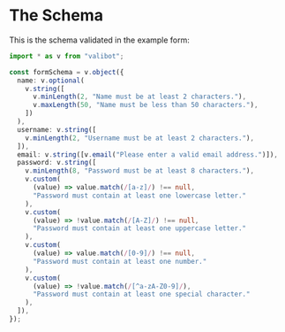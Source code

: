 # The Schema

This is the schema validated in the example form:

```ts
import * as v from "valibot";

const formSchema = v.object({
  name: v.optional(
    v.string([
      v.minLength(2, "Name must be at least 2 characters."),
      v.maxLength(50, "Name must be less than 50 characters."),
    ])
  ),
  username: v.string([
    v.minLength(2, "Username must be at least 2 characters."),
  ]),
  email: v.string([v.email("Please enter a valid email address.")]),
  password: v.string([
    v.minLength(8, "Password must be at least 8 characters."),
    v.custom(
      (value) => value.match(/[a-z]/) !== null,
      "Password must contain at least one lowercase letter."
    ),
    v.custom(
      (value) => !value.match(/[A-Z]/) !== null,
      "Password must contain at least one uppercase letter."
    ),
    v.custom(
      (value) => value.match(/[0-9]/) !== null,
      "Password must contain at least one number."
    ),
    v.custom(
      (value) => !value.match(/[^a-zA-Z0-9]/),
      "Password must contain at least one special character."
    ),
  ]),
});
```